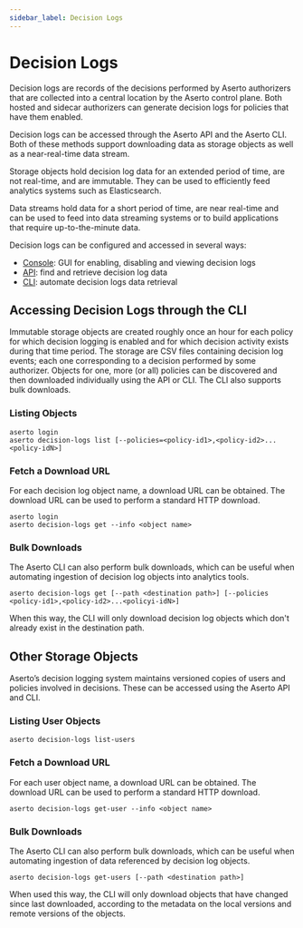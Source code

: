 ```yaml
---
sidebar_label: Decision Logs
---
```


# Decision Logs

Decision logs are records of the decisions performed by Aserto authorizers that are collected into a central location 
by the Aserto control plane. Both hosted and sidecar authorizers can generate decision logs for policies that have them
enabled.

Decision logs can be accessed through the Aserto API and the Aserto CLI. Both of these methods support downloading data
as storage objects as well as a near-real-time data stream.

Storage objects hold decision log data for an extended period of time, are not real-time, and are immutable. They can 
be used to efficiently feed analytics systems such as Elasticsearch.

Data streams hold data for a short period of time, are near real-time and can be used to feed into data streaming
systems or to build applications that require up-to-the-minute data.

Decision logs can be configured and accessed in several ways:
* [Console](/docs/decision-logs-guide/console): GUI for enabling, disabling and viewing decision logs
* [API](/docs/decision-logs-guide/api): find and retrieve decision log data
* [CLI](/docs/command-line-interface/decision-logs): automate decision logs data retrieval



## Accessing Decision Logs through the CLI

Immutable storage objects are created roughly once an hour for each policy for which decision logging is enabled and for which decision activity exists during that time period. The storage are CSV files containing decision log events; each one corresponding to a decision performed by some authorizer. Objects for one, more (or all) policies can be discovered and then downloaded individually using the API or CLI. The CLI also supports bulk downloads.

### Listing Objects

```
aserto login
aserto decision-logs list [--policies=<policy-id1>,<policy-id2>...<policy-idN>]
```

### Fetch a Download URL

For each decision log object name, a download URL can be obtained. The download URL can be used to perform a standard HTTP download.

```
aserto login
aserto decision-logs get --info <object name>
```

### Bulk Downloads

The Aserto CLI can also perform bulk downloads, which can be useful when automating ingestion of decision log objects into analytics tools.

```
aserto decision-logs get [--path <destination path>] [--policies <policy-id1>,<policy-id2>...<policyi-idN>]
```

When this way, the CLI will only download decision log objects which don't already exist in the destination path.

## Other Storage Objects

Aserto’s decision logging system maintains versioned copies of users and policies involved in decisions. These can be accessed using the Aserto API and CLI.

### Listing User Objects

```
aserto decision-logs list-users
```

### Fetch a Download URL

For each user object name, a download URL can be obtained. The download URL can be used to perform a standard HTTP download.

```
aserto decision-logs get-user --info <object name>
```

### Bulk Downloads

The Aserto CLI can also perform bulk downloads, which can be useful when automating ingestion of data referenced by decision log objects.

```
aserto decision-logs get-users [--path <destination path>]
```

When used this way, the CLI will only download objects that have changed since last downloaded, according to the metadata on the local versions and remote versions of the objects.
